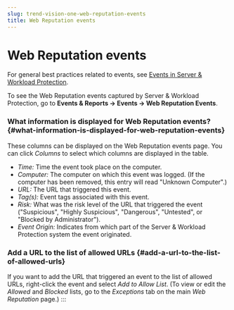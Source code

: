 ```yaml
---
slug: trend-vision-one-web-reputation-events
title: Web Reputation events
---
```

# Web Reputation events

For general best practices related to events, see [Events in Server & Workload Protection](event-logging.mdx).

To see the Web Reputation events captured by Server & Workload Protection, go to **Events & Reports → Events → Web Reputation Events**.

### What information is displayed for Web Reputation events? {#what-information-is-displayed-for-web-reputation-events}

These columns can be displayed on the Web Reputation events page. You can click *Columns* to select which columns are displayed in the table.

- *Time:* Time the event took place on the computer.
- *Computer:* The computer on which this event was logged. (If the computer has been removed, this entry will read "Unknown Computer".)
- *URL:* The URL that triggered this event.
- *Tag(s):* Event tags associated with this event.
- *Risk:* What was the risk level of the URL that triggered the event ("Suspicious", "Highly Suspicious", "Dangerous", "Untested", or "Blocked by Administrator").
- *Event Origin:* Indicates from which part of the Server & Workload Protection system the event originated.

### Add a URL to the list of allowed URLs {#add-a-url-to-the-list-of-allowed-urls}

If you want to add the URL that triggered an event to the list of allowed URLs, right-click the event and select *Add to Allow List*. (To view or edit the *Allowed* and *Blocked* lists, go to the *Exceptions* tab on the main *Web Reputation* page.)
:::
